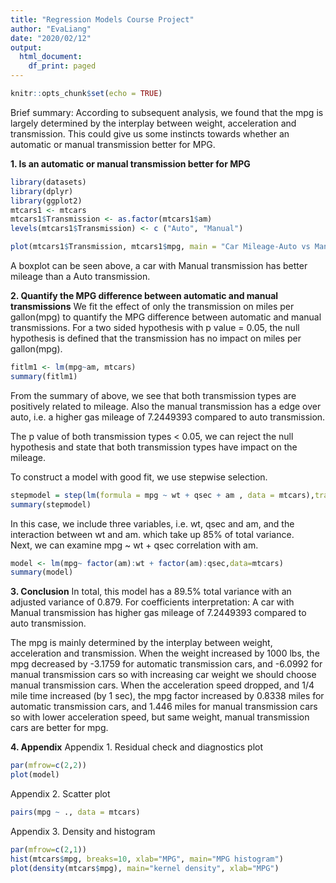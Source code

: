 ```yaml
---
title: "Regression Models Course Project"
author: "EvaLiang"
date: "2020/02/12"
output:
  html_document:
    df_print: paged
---
```

```r
knitr::opts_chunk$set(echo = TRUE)
```
Brief summary: According to subsequent analysis, we found that the mpg is largely determined by the interplay between weight, acceleration and transmission. This could give us some instincts towards whether an automatic or manual transmission better for MPG.

**1. Is an automatic or manual transmission better for MPG**
```r
library(datasets)
library(dplyr)
library(ggplot2)
mtcars1 <- mtcars
mtcars1$Transmission <- as.factor(mtcars1$am)
levels(mtcars1$Transmission) <- c ("Auto", "Manual")
```

```r
plot(mtcars1$Transmission, mtcars1$mpg, main = "Car Mileage-Auto vs Manual Transmission", xlab ="Transmission", ylab = "Mileage")
```
A boxplot can be seen above, a car with Manual transmission has better mileage than a Auto transmission.

**2. Quantify the MPG difference between automatic and manual transmissions**
We fit the effect of only the transmission on miles per gallon(mpg) to quantify the MPG difference between automatic and manual transmissions. 
For a two sided hypothesis with p value = 0.05, the null hypothesis is defined that the transmission has no impact on miles per gallon(mpg).
```r
fitlm1 <- lm(mpg~am, mtcars)
summary(fitlm1)
```
From the summary of above, we see that both transmission types are positively related to mileage. Also the manual transmission has a edge over auto, i.e. a higher gas mileage of 7.2449393 compared to auto transmission.

The p value of both transmission types < 0.05, we can reject the null hypothesis and state that both transmission types have impact on the mileage.

To construct a model with good fit, we use stepwise selection.
```r
stepmodel = step(lm(formula = mpg ~ wt + qsec + am , data = mtcars),trace=0,steps=10000)
summary(stepmodel)
```
In this case, we include three variables, i.e. wt, qsec and am, and the interaction between wt and am. which take up 85% of total variance.  
Next, we can examine mpg ~ wt + qsec correlation with am.
```r
model <- lm(mpg~ factor(am):wt + factor(am):qsec,data=mtcars)
summary(model)
```
**3. Conclusion**
In total, this model has a 89.5% total variance with an adjusted variance of 0.879.
For coefficients interpretation:
A car with Manual transmission has higher gas mileage of 7.2449393 compared to auto transmission.  

The mpg is mainly determined by the interplay between weight, acceleration and transmission. 
When the weight increased by 1000 lbs, the mpg decreased by -3.1759 for automatic transmission cars, and -6.0992 for manual transmission cars so with increasing car weight we should choose manual transmission cars.
When the acceleration speed dropped, and 1/4 mile time increased (by 1 sec), the mpg factor increased by 0.8338 miles for automatic transmission cars, and 1.446 miles for manual transmission cars
so with lower acceleration speed, but same weight, manual transmission cars are better for mpg.  

**4. Appendix**
Appendix 1. Residual check and diagnostics plot
```r
par(mfrow=c(2,2))    
plot(model)
```
Appendix 2. Scatter plot
```r
pairs(mpg ~ ., data = mtcars)
```
Appendix 3. Density and histogram
```r
par(mfrow=c(2,1))
hist(mtcars$mpg, breaks=10, xlab="MPG", main="MPG histogram")
plot(density(mtcars$mpg), main="kernel density", xlab="MPG")
```


